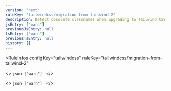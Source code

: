 ```yaml
---
version: "next"
ruleKey: "tailwindcss/migration-from-tailwind-2"
description: Detect obsolete classnames when upgrading to Tailwind CSS v3
jsEntry: ["warn"]
previousJsEntry: null
tsEntry: ["warn"]
previousTsEntry: null
history: []
---
```


<RuleInfos 
  configKey="tailwindcss" 
  ruleKey="tailwindcss/migration-from-tailwind-2" 
>
  <>
    ```json
    ["warn"]
    ```
  </>

  <>
    ```json
    ["warn"]
    ```
  </>
</RuleInfos>
